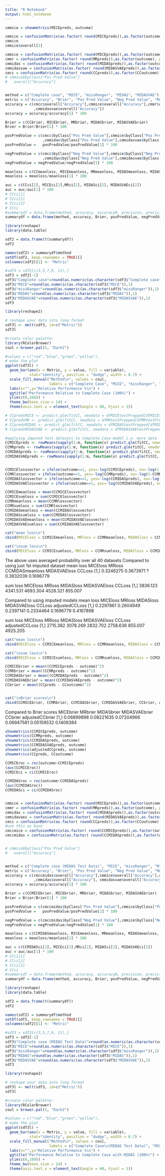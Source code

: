 ```yaml
---
title: "R Notebook"
output: html_notebook
---
```



```r
cmmice = showmetrics(MICEpreds, outcome)

cmmice = confusionMatrix(as.factor( round(MICEpreds)),as.factor(outcome), positive='1')
cmmice
cmmice$overall[1]
```


```r
cmmice = confusionMatrix(as.factor( round(MICEpreds)),as.factor(outcome), positive='1')
cmmr = confusionMatrix(as.factor( round(MRpreds)),as.factor(outcome), positive='1')
cmmidas = confusionMatrix(as.factor( round(MIDASpreds)),as.factor(outcome), positive='1')
cmmidasvae = confusionMatrix(as.factor( round(MIDASVAEpreds)),as.factor(outcome), positive='1')
cmcc = confusionMatrix(as.factor( round(CCpreds)),as.factor(CCoutcome), positive='1')
# cmmice$byClass["Pos Pred Value"]
#   overall["Accuracy"]


method = c("Complete case", "MICE", "missRanger", "MIDAS", "MIDASVAE")
metric = c("Accuracy", "Brier", "Pos Pred Value", "Neg Pred Value", "Mean Loss", "AUC")
accuracy = c(cmcc$overall["Accuracy"],cmmice$overall["Accuracy"],cmmr$overall["Accuracy"],cmmidas$overall["Accuracy"]
             ,cmmidasvae$overall["Accuracy"])
accuracy = accuracy/accuracy[1] * 100

Brier = c(CCbrier, MICEbrier, MRbrier, MIDASbrier, MIDASVAEbrier)
Brier = Brier/Brier[1] * 100

posPredValue = c(cmcc$byClass["Pos Pred Value"],cmmice$byClass["Pos Pred Value"],cmmr$byClass["Pos Pred Value"]
                 ,cmmidas$byClass["Pos Pred Value"],cmmidasvae$byClass["Pos Pred Value"])
posPredValue =   posPredValue/posPredValue[1] * 100

negPredValue = c(cmcc$byClass["Neg Pred Value"],cmmice$byClass["Neg Pred Value"],cmmr$byClass["Neg Pred Value"]
                 ,cmmidas$byClass["Neg Pred Value"],cmmidasvae$byClass["Neg Pred Value"])
negPredValue = negPredValue/negPredValue[1] * 100

meanloss = c(CCmeanloss, MICEmeanloss, MRmeanloss, MIDASmeanloss, MIDASVAEmeanloss)
meanloss = meanloss/meanloss[1] * 100

auc = c(CCci[2], MICEci[2],MRci[2], MIDASci[2], MIDASVAEci[2])
auc = auc/auc[1] * 100
# CCci[1]
# CCci[2]
# CCci[3]
# CCci
#summarydf = data.frame(method, accuracy, accuracyN, precision, precisionN, negpredvalue, negpredvalueN, meanloss, meanlossN, auc,
summarydf = data.frame(method, accuracy, Brier, posPredValue, negPredValue, meanloss, auc)

```


```r
library(reshape)
library(data.table)

sdf2 = data.frame(t(summarydf))
sdf2 

names(sdf2) = summarydf$method
setDT(sdf2, keep.rownames = TRUE)[]
colnames(sdf2)[1] <- "Metric"

#sdf3 = sdf2[c(3,5,7,9, 11),]
sdf3 = sdf2[-1]
sdf3$"Complete case"=round(as.numeric(as.character(sdf3$"Complete case")),1)
sdf3$"MICE"=round(as.numeric(as.character(sdf3$"MICE")),1)
sdf3$"missRanger"=round(as.numeric(as.character(sdf3$"missRanger")),1)
sdf3$"MIDAS"=round(as.numeric(as.character(sdf3$"MIDAS")),1)
sdf3$"MIDASVAE"=round(as.numeric(as.character(sdf3$"MIDASVAE")),1)
sdf3
```

```r
library(reshape2)

# reshape your data into long format
sdf3l <- melt(sdf3, id=c("Metric"))
sdf3l

#create color palette:
library(RColorBrewer)
coul = brewer.pal(5, "Dark2") 

#values = c("red","blue","green","yellow"), 
# make the plot
ggplot(sdf3l) +
  geom_bar(aes(x = Metric, y = value, fill = variable), 
           stat="identity", position = "dodge", width = 0.7) +
  scale_fill_manual("Method\n", values = coul, 
                    labels = c("Complete Case", "MICE", "missRanger", "MIDAS", "MIDASVAE")) +
  labs(x="",y="Relative Performance %\n") +
  ggtitle("Performance Relative to Complete Case (100%)") +
  ylim(c(0,160)) +
  theme_bw(base_size = 14) + 
  theme(axis.text.x = element_text(angle = 60, hjust = 1))
```

```r
# CCpredsMICE <- predict.glm(fitCC, newdata = dfMICEtestPrepped[dfMICEtestPrepped$.imp==1,], type="response")
# CCpredsMR <- predict.glm(fitCC, newdata = dfMRtestPrepped[dfMRtestPrepped$.imp==1,], type="response")
# CCpredsMIDAS <- predict.glm(fitCC, newdata = dfMIDAStestPrepped[dfMIDAStestPrepped$.imp==1,], type="response")
# CCpredsMIDASVAE <- predict.glm(fitCC, newdata = dfMIDASVAEtestPrepped[dfMIDASVAEtestPrepped$.imp==1,], type="response")

#applying imputed test datasets to Complete Case model i.e. more data
CCMICEpreds <- rowMeans(sapply(1:m, function(x) predict.glm(fitCC, newdata = dfMICEtestPrepped[dfMICEtestPrepped$.imp==x,], type="response")))
CCMRpreds <- rowMeans(sapply(1:m, function(x) predict.glm(fitCC, newdata = dfMRtestPrepped[dfMRtestPrepped$.imp==x,], type="response")))
CCMIDASpreds <- rowMeans(sapply(1:m, function(x) predict.glm(fitCC, newdata = dfMIDAStestPrepped[dfMIDAStestPrepped$.imp==x,], type="response")))
CCMIDASVAEpreds <- rowMeans(sapply(1:m, function(x) predict.glm(fitCC, newdata = dfMIDASVAEtestPrepped[dfMIDASVAEtestPrepped$.imp==x,], type="response")))


CCMICElossvector = ifelse(outcome==1, yes=-log(CCMICEpreds), no=-log(1-CCMICEpreds))
CCMRlossvector = ifelse(outcome==1, yes=-log(CCMRpreds), no=-log(1-CCMRpreds))
CCMIDASlossvector = ifelse(outcome==1, yes=-log(CCMIDASpreds), no=-log(1-CCMIDASpreds))
CCMIDASVAElossvector = ifelse(outcome==1, yes=-log(CCMIDASVAEpreds), no=-log(1-CCMIDASVAEpreds))

CCMICEmeanloss = mean(CCMICElossvector) 
CCMICEsumloss = sum(CCMICElossvector)
CCMRmeanloss = mean(CCMRlossvector) 
CCMRsumloss = sum(CCMRlossvector)
CCMIDASmeanloss = mean(CCMIDASlossvector) 
CCMIDASsumloss = sum(CCMIDASlossvector)
CCMIDASVAEmeanloss = mean(CCMIDASVAElossvector) 
CCMIDASVAEsumloss = sum(CCMIDASVAElossvector)

cat("mean loss\n")
cbind(MICEloss = CCMICEmeanloss, MRloss = CCMRmeanloss, MIDASloss = CCMIDASmeanloss, MIDASVAEloss = CCMIDASVAEmeanloss, CCLoss=CCmeanloss)

cat("\nsum loss\n")
cbind(MICEloss = CCMICEsumloss, MRloss = CCMRsumloss, MIDASloss = CCMIDASsumloss, MIDASVAEloss = CCMIDASVAEsumloss, CCLoss=CCsumloss)

```
The above uses averaged probability over all 40 datasets
Compared to using just 1st imputed dataset
mean loss
      MICEloss    MRloss CCMIDASmeanloss MIDASVAEloss    CCLoss
[1,] 0.3246275 0.3673971       ?    0.3832039 0.1696779

sum loss
     MICEloss   MRloss MIDASloss MIDASVAEloss  CCLoss
[1,] 3836.123 4341.531  4693.304     4528.321 855.007


Compared to using imputed models
mean loss
      MICEloss    MRloss MIDASloss MIDASVAEloss    CCLoss adjustedCCLoss
[1,] 0.2297861 0.2604949 0.2397141    0.2334464 0.1696779      0.4167898

sum loss
     MICEloss   MRloss MIDASloss MIDASVAEloss  CCLoss adjustedCCLoss
[1,] 2715.382 3078.269  2832.702     2758.636 855.007       4925.205
```r

cat("mean loss\n")
cbind(MICEloss = CCMICEmeanloss, MRloss = CCMRmeanloss, MIDASloss = CCMIDASmeanloss, MIDASVAEloss = CCMIDASVAEmeanloss, CCLoss=CCmeanloss)

cat("\nsum loss\n")
cbind(MICEloss = CCMICEsumloss, MRloss = CCMRsumloss, MIDASloss = CCMIDASsumloss, MIDASVAEloss = CCMIDASVAEsumloss, CCLoss=CCsumloss)

```

```r
CCMICEbrier = mean((CCMICEpreds - outcome)^2)
CCMRbrier = mean((CCMRpreds - outcome)^2)
CCMIDASbrier = mean((CCMIDASpreds - outcome)^2)
CCMIDASVAEbrier = mean((CCMIDASVAEpreds - outcome)^2)
CCbrier = mean((CCpreds - CCoutcome)^2)


cat("\nBrier scores\n")
cbind(CCMICEbrier, CCMRbrier, CCMIDASbrier, CCMIDASVAEbrier, CCbrier, adjustedCCbrier)

```

Compared to
Brier scores
      MICEbrier    MRbrier MIDASbrier MIDASVAEbrier    CCbrier adjustedCCbrier
[1,] 0.06899898 0.08221635 0.07204966    0.06947581 0.05159532       0.1409384


```r
showmetrics(CCMICEpreds, outcome)
showmetrics(CCMRpreds, outcome)
showmetrics(CCMIDASpreds, outcome)
showmetrics(CCMIDASVAEpreds, outcome)
showmetrics(adjustedCCpreds, outcome)
showmetrics(CCpreds, CCoutcome)

```

```r
CCMICEroc = roc(outcome~CCMICEpreds)
(auc(CCMICEroc))
CCMICEci = ci(CCMICEroc)

CCMIDASroc = roc(outcome~CCMIDASpreds)
(auc(CCMIDASroc))
CCMIDASci = ci(CCMIDASroc)


cmmice = confusionMatrix(as.factor( round(MICEpreds)),as.factor(outcome), positive='1')
cmmr = confusionMatrix(as.factor( round(MRpreds)),as.factor(outcome), positive='1')
cmmidas = confusionMatrix(as.factor( round(MIDASpreds)),as.factor(outcome), positive='1')
cmmidavaes = confusionMatrix(as.factor( round(MIDASVAEpreds)),as.factor(outcome), positive='1')
cmcc = confusionMatrix(as.factor( round(CCpreds)),as.factor(CCoutcome), positive='1')
#use this as base
cmccmice = confusionMatrix(as.factor( round(CCMICEpreds)),as.factor(outcome), positive='1')
cmccmidas = confusionMatrix(as.factor( round(CCMIDASpreds)),as.factor(outcome), positive='1')


# cmmice$byClass["Pos Pred Value"]
#   overall["Accuracy"]


method = c("Complete case (MIDAS Test Data)", "MICE", "missRanger", "MIDAS", "MIDASVAE")
metric = c("Accuracy", "Brier", "Pos Pred Value", "Neg Pred Value", "Mean Loss", "AUC")
accuracy = c(cmccmidas$overall["Accuracy"],cmmice$overall["Accuracy"],cmmr$overall["Accuracy"]
             ,cmmidas$overall["Accuracy"], cmmidasvae$overall["Accuracy"])
accuracy = accuracy/accuracy[1] * 100

Brier = c(CCMICEbrier, MICEbrier, MRbrier, MIDASbrier, MIDASVAEbrier)
Brier = Brier/Brier[1] * 100

posPredValue = c(cmccmidas$byClass["Pos Pred Value"],cmmice$byClass["Pos Pred Value"],cmmr$byClass["Pos Pred Value"],cmmidas$byClass["Pos Pred Value"],cmmidasvae$byClass["Pos Pred Value"])
posPredValue =   posPredValue/posPredValue[1] * 100

negPredValue = c(cmccmidas$byClass["Neg Pred Value"],cmmice$byClass["Neg Pred Value"],cmmr$byClass["Neg Pred Value"],cmmidas$byClass["Neg Pred Value"],cmmidasvae$byClass["Neg Pred Value"])
negPredValue = negPredValue/negPredValue[1] * 100

meanloss = c(CCMIDASmeanloss, MICEmeanloss, MRmeanloss, MIDASmeanloss, MIDASVAEmeanloss)
meanloss = meanloss/meanloss[1] * 100

auc = c(CCMIDASci[2], MICEci[2],MRci[2], MIDASci[2], MIDASVAEci[2])
auc = auc/auc[1] * 100
# CCci[1]
# CCci[2]
# CCci[3]
# CCci
#summarydf = data.frame(method, accuracy, accuracyN, precision, precisionN, negpredvalue, negpredvalueN, meanloss, meanlossN, auc,
summarydf = data.frame(method, accuracy, Brier, posPredValue, negPredValue, meanloss, auc)
```

```r
library(reshape)
library(data.table)

sdf2 = data.frame(t(summarydf))
sdf2 

names(sdf2) = summarydf$method
setDT(sdf2, keep.rownames = TRUE)[]
colnames(sdf2)[1] <- "Metric"

#sdf3 = sdf2[c(3,5,7,9, 11),]
sdf3 = sdf2[-1]
sdf3$"Complete case (MIDAS Test Data)"=round(as.numeric(as.character(sdf3$"Complete case (MIDAS Test Data)")),1)
sdf3$"MICE"=round(as.numeric(as.character(sdf3$"MICE")),1)
sdf3$"missRanger"=round(as.numeric(as.character(sdf3$"missRanger")),1)
sdf3$"MIDAS"=round(as.numeric(as.character(sdf3$"MIDAS")),1)
sdf3$"MIDASVAE"=round(as.numeric(as.character(sdf3$"MIDASVAE")),1)
sdf3

```

```r
library(reshape2)

# reshape your data into long format
sdf3l <- melt(sdf3, id=c("Metric"))
sdf3l

#create color palette:
library(RColorBrewer)
coul = brewer.pal(5, "Dark2") 

#values = c("red","blue","green","yellow"), 
# make the plot
ggplot(sdf3l) +
  geom_bar(aes(x = Metric, y = value, fill = variable), 
           stat="identity", position = "dodge", width = 0.7) +
  scale_fill_manual("Method\n", values = coul, 
                    labels = c("Complete Case\n(MIDAS Test Data)", "MICE", "missRanger", "MIDAS", "MIDASVAE")) +
  labs(x="",y="Relative Performance %\n") +
  ggtitle("Performance Relative to Complete Case with MIDAS (100%)") +
  ylim(c(0,160)) +
  theme_bw(base_size = 14) + 
  theme(axis.text.x = element_text(angle = 60, hjust = 1))
```

